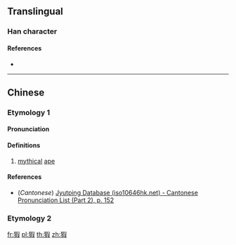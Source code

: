 ==Translingual==

===Han character===
{{Han char|rn=94|rad=犬|as=09|sn=12|four=47247|canj=KHRSE|ids=⿰犭叚}}

====References====
* {{Han ref|kx=0715.150|dkj=20551|dj=1127.110|hdz=21360.060|uh=7333|ud=29491|bh=DA72|bd=55922}}

----

==Chinese==
{{zh-forms}}

===Etymology 1===
====Pronunciation====
{{zh-pron
|m=jiā
|c=gaa1
|mc=y
|oc=y
|ma=
|cat=n
}}

====Definitions====
{{zh-hanzi}}

# [[mythical]] [[ape]]

====References====
* (''Cantonese'') [http://www.iso10646hk.net/jp/document/download.jsp Jyutping Database (iso10646hk.net) - Cantonese Pronunciation List (Part 2), p. 152]

===Etymology 2===
{{zh-see|豭|v}}

[[fr:猳]]
[[pl:猳]]
[[th:猳]]
[[zh:猳]]